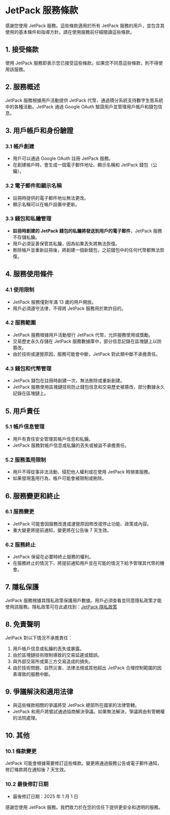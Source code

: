 # JetPack 服務條款

感謝您使用 JetPack 服務。這些條款適用於所有 JetPack 服務的用戶，並包含其使用的基本條件和指導方針。請在使用服務前仔細閱讀這些條款。

## 1. 接受條款
使用 JetPack 服務即表示您已接受這些條款。如果您不同意這些條款，則不得使用該服務。

## 2. 服務概述
JetPack 服務根據用戶活動提供 JetPack 代幣，通過積分系統支持數字生態系統中的各種活動。JetPack 通過 Google OAuth 驗證用戶並管理用戶帳戶和錢包信息。

## 3. 用戶帳戶和身份驗證

### 3.1 帳戶創建
- 用戶可以通過 Google OAuth 註冊 JetPack 服務。
- 在創建帳戶時，會生成一個電子郵件地址、顯示名稱和 JetPack 錢包（公鑰）。

### 3.2 電子郵件和顯示名稱
- 註冊時提供的電子郵件地址無法更改。
- 顯示名稱可以在帳戶設置中更新。

### 3.3 錢包和私鑰管理
- **註冊時創建的 JetPack 錢包的私鑰將發送到用戶的電子郵件**，JetPack 服務不存儲私鑰。
- 用戶必須妥善保管其私鑰，因為如果丟失將無法恢復。
- 刪除帳戶並重新註冊後，將創建一個新錢包，之前錢包中的任何代幣都無法恢復。

## 4. 服務使用條件

### 4.1 使用限制
- JetPack 服務僅對年滿 13 歲的用戶開放。
- 用戶必須遵守法律，不得將 JetPack 服務用於欺詐目的。

### 4.2 服務範圍
- JetPack 服務根據用戶活動發行 JetPack 代幣，允許服務使用或獎勵。
- 交易歷史永久存儲在 JetPack 服務數據庫中，部分信息記錄在區塊鏈上以防篡改。
- 由於技術或運營原因，服務可能會中斷，JetPack 對此類中斷不承擔責任。

### 4.3 錢包和代幣管理
- JetPack 錢包在註冊時創建一次，無法刪除或重新創建。
- JetPack 服務使用區塊鏈技術防止錢包信息和交易歷史被篡改，部分數據永久記錄在區塊鏈上。

## 5. 用戶責任

### 5.1 帳戶信息管理
- 用戶有責任安全管理其帳戶信息和私鑰。
- JetPack 服務對帳戶信息或私鑰的丟失或被盜不承擔責任。

### 5.2 服務濫用限制
- 用戶不得從事非法活動、侵犯他人權利或在使用 JetPack 時損害服務。
- 如果發現濫用行為，帳戶可能會被限制或刪除。

## 6. 服務變更和終止

### 6.1 服務變更
- JetPack 可能會因服務改進或運營原因修改或停止功能、政策或內容。
- 重大變更將提前通知，變更將在公告後 7 天生效。

### 6.2 服務終止
- JetPack 保留在必要時終止服務的權利。
- 在服務終止的情況下，將提前通知用戶並在可能的情況下給予管理其代幣的機會。

## 7. 隱私保護
JetPack 服務根據其隱私政策保護用戶數據。用戶必須查看並同意隱私政策才能使用該服務。隱私政策可在此處找到：[JetPack 隱私政策](#)

## 8. 免責聲明
JetPack 對以下情況不承擔責任：
1. 用戶帳戶信息或私鑰的丟失或暴露。
2. 由於區塊鏈技術限制導致的交易延遲或錯誤。
3. 與外部交易所或第三方交易造成的損失。
4. 由於技術問題、自然災害、法律法規或其他超出 JetPack 合理控制範圍的因素導致的服務中斷。

## 9. 爭議解決和適用法律
- 與這些條款相關的爭議將受 JetPack 總部所在國家的法律管轄。
- JetPack 和用戶將嘗試通過協商解決爭議。如果無法解決，爭議將由有管轄權的法院處理。

## 10. 其他

### 10.1 條款變更
JetPack 可能會根據需要修訂這些條款。變更將通過服務公告或電子郵件通知，修訂條款將在通知後 7 天生效。

### 10.2 最後修訂日期
- 最後修訂日期：2025 年 1 月 1 日

感謝您使用 JetPack 服務。我們致力於在您的信任下提供更安全和透明的服務。